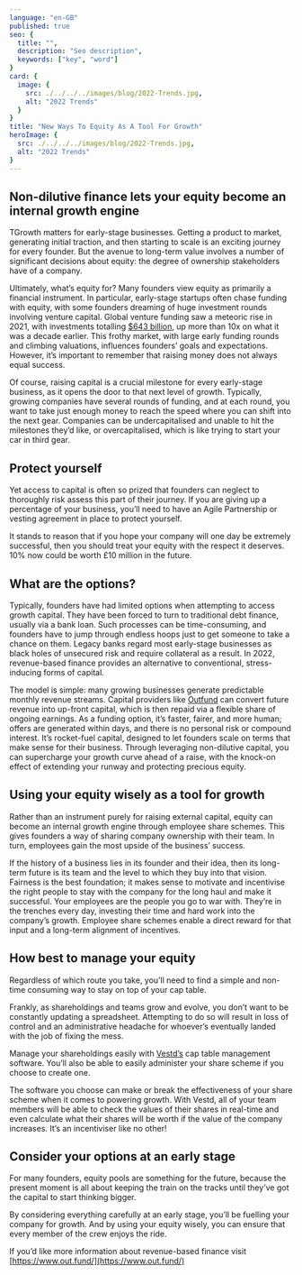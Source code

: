 ```yaml
---
language: "en-GB"
published: true
seo: {
  title: "",
  description: "Seo description",
  keywords: ["key", "word"]
}
card: {
  image: {
    src: ./../../../images/blog/2022-Trends.jpg,
    alt: "2022 Trends"
  }
}
title: "New Ways To Equity As A Tool For Growth"
heroImage: {
  src: ./../../../images/blog/2022-Trends.jpg,
  alt: "2022 Trends"
}
---
```


## Non-dilutive finance lets your equity become an internal growth engine

TGrowth matters for early-stage businesses. Getting a product to market, generating initial traction, and then starting to scale is an exciting journey for every founder. But the avenue to long-term value involves a number of significant decisions about equity: the degree of ownership stakeholders have of a company. 

Ultimately, what’s equity for? Many founders view equity as primarily a financial instrument. In particular, early-stage startups often chase funding with equity, with some founders dreaming of huge investment rounds involving venture capital. Global venture funding saw a meteoric rise in 2021, with investments totalling [$643 billion](https://news.crunchbase.com/news/global-vc-funding-unicorns-2021-monthly-recap/), up more than 10x on what it was a decade earlier. This frothy market, with large early funding rounds and climbing valuations, influences founders’ goals and expectations. However, it’s important to remember that raising money does not always equal success.

Of course, raising capital is a crucial milestone for every early-stage business, as it opens the door to that next level of growth. Typically, growing companies have several rounds of funding, and at each round, you want to take just enough money to reach the speed where you can shift into the next gear. Companies can be undercapitalised and unable to hit the milestones they’d like, or overcapitalised, which is like trying to start your car in third gear. 


## Protect yourself

Yet access to capital is often so prized that founders can neglect to thoroughly risk assess this part of their journey. If you are giving up a percentage of your business, you’ll need to have an Agile Partnership or vesting agreement in place to protect yourself.

It stands to reason that if you hope your company will one day be extremely successful, then you should treat your equity with the respect it deserves. 10% now could be worth £10 million in the future.


## What are the options?

Typically, founders have had limited options when attempting to access growth capital. They have been forced to turn to traditional debt finance, usually via a bank loan. Such processes can be time-consuming, and founders have to jump through endless hoops just to get someone to take a chance on them. Legacy banks regard most early-stage businesses as black holes of unsecured risk and require collateral as a result. In 2022, revenue-based finance provides an alternative to conventional, stress-inducing forms of capital. 

The model is simple: many growing businesses generate predictable monthly revenue streams. Capital providers like [Outfund](https://www.out.fund/) can convert future revenue into up-front capital, which is then repaid via a flexible share of ongoing earnings. As a funding option, it’s faster, fairer, and more human; offers are generated within days, and there is no personal risk or compound interest. It’s rocket-fuel capital, designed to let founders scale on terms that make sense for their business. Through leveraging non-dilutive capital, you can supercharge your growth curve ahead of a raise, with the knock-on effect of extending your runway and protecting precious equity. 


## Using your equity wisely as a tool for growth

Rather than an instrument purely for raising external capital, equity can become an internal growth engine through employee share schemes. This gives founders a way of sharing company ownership with their team. In turn, employees gain the most upside of the business’ success. 

If the history of a business lies in its founder and their idea, then its long-term future is its team and the level to which they buy into that vision. Fairness is the best foundation; it makes sense to motivate and incentivise the right people to stay with the company for the long haul and make it successful. Your employees are the people you go to war with. They’re in the trenches every day, investing their time and hard work into the company’s growth. Employee share schemes enable a direct reward for that input and a long-term alignment of incentives. 

## How best to manage your equity

Regardless of which route you take, you’ll need to find a simple and non-time consuming way to stay on top of your cap table.

Frankly, as shareholdings and teams grow and evolve, you don’t want to be constantly updating a spreadsheet. Attempting to do so will result in loss of control and an administrative headache for whoever’s eventually landed with the job of fixing the mess.

Manage your shareholdings easily with [Vestd’s](https://www.vestd.com/) cap table management software. You’ll also be able to easily administer your share scheme if you choose to create one.

The software you choose can make or break the effectiveness of your share scheme when it comes to powering growth. With Vestd, all of your team members will be able to check the values of their shares in real-time and even calculate what their shares will be worth if the value of the company increases. It’s an incentiviser like no other!

## Consider your options at an early stage
For many founders, equity pools are something for the future, because the present moment is all about keeping the train on the tracks until they’ve got the capital to start thinking bigger. 

By considering everything carefully at an early stage, you’ll be fuelling your company for growth. And by using your equity wisely, you can ensure that every member of the crew enjoys the ride.

If you’d like more information about revenue-based finance visit [https://www.out.fund/](https://www.out.fund/)

